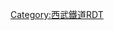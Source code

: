{{Routemap|inline=<includeonly>yes</includeonly>|collapse=yes|title=山口線|title-bg=#f33|title-color=white|map=
KBHFe!~HUBa~~ ~~[[西武鐵道|西武]]：[[多摩湖線]]↑
uKBHFa!~HUBe~~0.0~~SY01 '''[[多摩湖站|多摩湖]]'''
uSTR+GRZq~~ ~~↑東京都/↓埼玉縣
\\uSTR\\exKBHFa~~(0.0)~~''{{link-ja|遊園地前站 (埼玉縣)|遊園地前駅 (埼玉県)|遊園地前}}''~~-1985
\\uSTR\\exSTR!~POINTERg@fq~~ ~~輕便鐵道時代
\\uBHF\\exSTR~~0.3~~SY02 '''[[西武園遊園地站|西武園遊園地]]'''
\\uDST\\exSTR~~ ~~{{link-ja|東中峯信號場|東中峯信号場}}
\\uSTR\\exDST~~ ~~''{{link-ja|中峯信號所|中峯信号所}}''~~-1985
\\uSTR\\exDST~~ ~~''{{link-ja|山口信號所|山口信号所}}''~~-1985
\STR+r\uABZg+l\uKDSTeq\exSTR~~ ~~←西武：[[狹山線]]/山口車輛基地
\KBHFe!~HUBaq\uKBHFe!~HUBeq\\exSTR~~2.8~~SY03 '''[[西武球場前站|西武球場前]]'''
\\\\exKBHFe~~(3.7)~~''{{link-ja|UNESCO村站|ユネスコ村駅|UNESCO村}}''~~-1985
|bottom={{navbar|西武鐵道RDT/山口線}}
}}<noinclude>{{rdt intro|[[山口線 (西武鐵道)|西武鐵道山口線]]}}

[[Category:西武鐵道RDT]]
[[Category:山口線 (西武鐵道)| ]]

</noinclude>